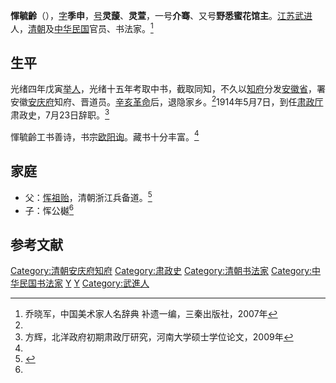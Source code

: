 '''惲毓齡'''（{{bd|1857年||1936年||catIdx=Y惲}}），[[表字|字]]'''季申'''，[[号|号]]'''灵蘐'''、'''灵萱'''，一号'''介骞'''、又号'''野悉蜜花馆主'''。[[江苏|江苏]][[武进|武进]]人，[[清朝|清朝]]及[[中华民国|中华民国]]官员、书法家。<ref name=qiao>乔晓军，中国美术家人名辞典 补遗一编，三秦出版社，2007年</ref>

==生平==
光绪四年戊寅[[举人|举人]]，光绪十五年考取中书，截取同知，不久以[[知府|知府]]分发[[安徽省|安徽省]]，署安徽[[安庆府|安庆府]]知府、晋道员。[[辛亥革命|辛亥革命]]后，退隐家乡。<ref name=qiao/>1914年5月7日，到任[[肃政厅|肃政厅]]肃政史，7月23日辞职。<ref>方辉，北洋政府初期肃政厅研究，河南大学硕士学位论文，2009年</ref>

惲毓齡工书善诗，书宗[[欧阳询|欧阳询]]。藏书十分丰富。<ref name=qiao/>

==家庭==
*父：[[恽祖贻|恽祖贻]]，清朝浙江兵备道。<ref name=qq>{{Cite web |url=http://changzhou.house.qq.com/a/20140115/000058.htm |title=青果巷松健堂、礼和堂修缮启动 将还原格局，腾讯网，2014-01-15 |accessdate=2015-02-02 |archive-date=2016-03-05 |archive-url=https://web.archive.org/web/20160305213113/http://changzhou.house.qq.com/a/20140115/000058.htm |dead-url=no }}</ref>
*子：恽公樾<ref name=qq/>

==参考文献==
{{reflist}}
{{毗陵惲氏}}

{{DEFAULTSORT:Yun惲}}
[[Category:清朝安庆府知府|Category:清朝安庆府知府]]
[[Category:肃政史|Category:肃政史]]
[[Category:清朝书法家|Category:清朝书法家]]
[[Category:中华民国书法家|Category:中华民国书法家]]
[[Category:毗陵惲氏|Y]]
[[Category:惲姓|Y]]
[[Category:武進人|Category:武進人]]